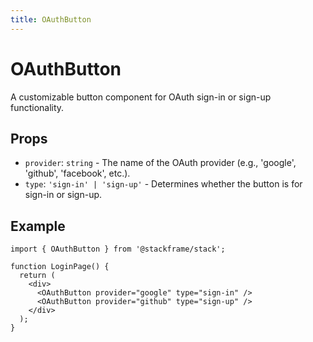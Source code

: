 ```yaml
---
title: OAuthButton
---
```


# OAuthButton

A customizable button component for OAuth sign-in or sign-up functionality.

## Props

- `provider`: `string` - The name of the OAuth provider (e.g., 'google', 'github', 'facebook', etc.).
- `type`: `'sign-in' | 'sign-up'` - Determines whether the button is for sign-in or sign-up.

## Example

```tsx
import { OAuthButton } from '@stackframe/stack';

function LoginPage() {
  return (
    <div>
      <OAuthButton provider="google" type="sign-in" />
      <OAuthButton provider="github" type="sign-up" />
    </div>
  );
}
```